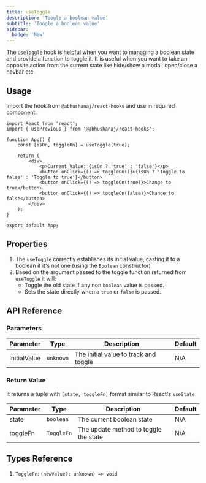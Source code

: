 ```yaml
---
title: useToggle
description: 'Toogle a boolean value'
subtitle: 'Toogle a boolean value'
sidebar:
  badge: 'New'
---
```



The `useToggle` hook is helpful when you want to managing a boolean state and provide a function to toggle it.
It is useful when you want to take an opposite action from the current state like hide/show a modal, open/close a navbar etc.

<DemoWrapper title="useToggle">
	<Example client:load />
</DemoWrapper>

## Usage

Import the hook from `@abhushanaj/react-hooks` and use in required component.

```tsx title="./src/App.tsx" ins={2,5}
import React from 'react';
import { usePrevious } from '@abhushanaj/react-hooks';

function App() {
	const [isOn, toggleOn] = useToggle(true);

	return (
		<div>
			<p>Current Value: {isOn ? 'true' : 'false'}</p>
			<button onClick={() => toggleOn()}>{isOn ? 'Toggle to false' : 'Toggle to true'}</button>
			<button onClick={() => toggleOn(true)}>Change to true</button>
			<button onClick={() => toggleOn(false)}>Change to false</button>
		</div>
	);
}

export default App;
```

## Properties

1. The `useToggle` correctly establishes its initial value, casting it to a boolean if it's not one (using the `Boolean` constructor)
2. Based on the argument passed to the toggle function returned from `useToggle` it will:
   - Toggle the old state if any non `boolean` value is passed.
   - Sets the state directly when a `true` or `false` is passed.

## API Reference

### Parameters

| Parameter    | Type      | Description                           | Default |
| ------------ | --------- | ------------------------------------- | ------- |
| initialValue | `unknown` | The initial value to track and toggle | N/A     |

### Return Value

It returns a tuple with `[state, toggleFn]` format similar to React's `useState`

| Parameter | Type       | Description                           | Default |
| --------- | ---------- | ------------------------------------- | ------- |
| state     | `boolean`  | The current boolean state             | N/A     |
| toggleFn  | `ToggleFn` | The update method to toggle the state | N/A     |

## Types Reference

1.  `ToggleFn`: `(newValue?: unknown) => void`
